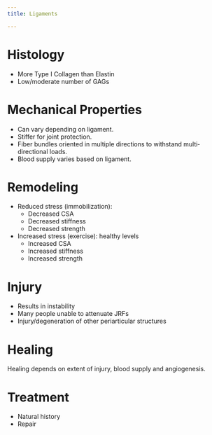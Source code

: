 ```yaml
---
title: Ligaments

---
```



# Histology

- More Type I Collagen than Elastin
- Low/moderate number of GAGs


# Mechanical Properties

- Can vary depending on ligament.
- Stiffer for joint protection.
- Fiber bundles oriented in multiple directions to withstand multi‐directional loads.
- Blood supply varies based on ligament.

# Remodeling

- Reduced stress (immobilization):
    - Decreased CSA
    - Decreased stiffness
    - Decreased strength
- Increased stress (exercise): healthy levels
    - Increased CSA
    - Increased stiffness
    - Increased strength

# Injury

- Results in instability
- Many people unable to attenuate JRFs
- Injury/degeneration of other periarticular structures

# Healing

Healing depends on extent of injury, blood supply and
angiogenesis.

# Treatment

- Natural history
- Repair